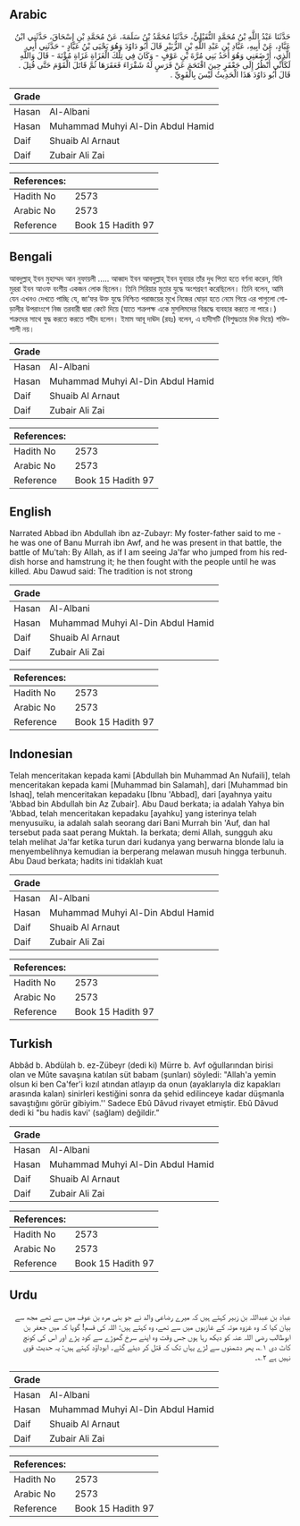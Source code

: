 ## Arabic


<div dir="rtl" lang="ar" style={{fontSize:'larger',backgroundColor:'#f8f9fa',padding:20}}>
حَدَّثَنَا عَبْدُ اللَّهِ بْنُ مُحَمَّدٍ النُّفَيْلِيُّ، حَدَّثَنَا مُحَمَّدُ بْنُ سَلَمَةَ، عَنْ مُحَمَّدِ بْنِ إِسْحَاقَ، حَدَّثَنِي ابْنُ عَبَّادٍ، عَنْ أَبِيهِ، عَبَّادِ بْنِ عَبْدِ اللَّهِ بْنِ الزُّبَيْرِ قَالَ أَبُو دَاوُدَ وَهُوَ يَحْيَى بْنُ عَبَّادٍ - حَدَّثَنِي أَبِي الَّذِي، أَرْضَعَنِي وَهُوَ أَحَدُ بَنِي مُرَّةَ بْنِ عَوْفٍ - وَكَانَ فِي تِلْكَ الْغَزَاةِ غَزَاةِ مُؤْتَةَ - قَالَ وَاللَّهِ لَكَأَنِّي أَنْظُرُ إِلَى جَعْفَرٍ حِينَ اقْتَحَمَ عَنْ فَرَسٍ لَهُ شَقْرَاءَ فَعَقَرَهَا ثُمَّ قَاتَلَ الْقَوْمَ حَتَّى قُتِلَ ‏.‏ قَالَ أَبُو دَاوُدَ هَذَا الْحَدِيثُ لَيْسَ بِالْقَوِيِّ ‏.‏
</div>
<div style={{backgroundColor:'#f8f9fa',padding:20, marginBottom: 10}}><table> <thead> <tr> <th>Grade</th> <th></th> </tr> </thead> <tbody> <tr><td>Hasan</td><td>Al-Albani</td></tr><tr><td>Hasan</td><td>Muhammad Muhyi Al-Din Abdul Hamid</td></tr><tr><td>Daif</td><td>Shuaib Al Arnaut</td></tr><tr><td>Daif</td><td>Zubair Ali Zai</td></tr></tbody></table><table> <thead> <tr> <th>References:</th> <th></th> </tr> </thead> <tbody><tr><td>Hadith No</td><td>2573</td></tr><tr><td>Arabic No</td><td>2573</td></tr><tr><td>Reference</td><td>Book 15 Hadith 97</td></tr></tbody></table></div>

## Bengali


<div dir="ltr" lang="bn" style={{fontSize:'larger',backgroundColor:'#f8f9fa',padding:20}}>
আবদুল্লাহ্ ইবন মুহাম্মদ আন নুফায়লী ..... আব্বাদ ইবন আবদুল্লাহ্ ইবন যুবায়র তাঁর দুধ পিতা হতে বর্ণনা করেন, যিনি মুররা ইবন আওফ বংশীয় একজন লোক ছিলেন। তিনি সিরিয়ার মুতার যুদ্ধে অংশগ্রহণ করেছিলেন। তিনি বলেন, আমি যেন এখনও দেখতে পাচ্ছি যে, জা‘ফর উক্ত যুদ্ধে নিশ্চিত পরাজয়ের মুখে নিজের ঘোড়া হতে নেমে গিয়ে এর পাগুলো গোড়ালীর উপরাংংশে নিজ তরবারী দ্বারা কেটে দিয়ে (যাতে শত্রুপক্ষ একে মুসলিমদের বিরূদ্ধে ব্যবহার করতে না পারে।) শত্রুদের সাথে যুদ্ধ করতে করতে শহীদ হলেন। ইমাম আবূ দাঊদ (রহঃ) বলেন, এ হাদীসটি (বিশুদ্ধতার দিক দিয়ে) শক্তিশালী নয়।
</div>
<div style={{backgroundColor:'#f8f9fa',padding:20, marginBottom: 10}}><table> <thead> <tr> <th>Grade</th> <th></th> </tr> </thead> <tbody> <tr><td>Hasan</td><td>Al-Albani</td></tr><tr><td>Hasan</td><td>Muhammad Muhyi Al-Din Abdul Hamid</td></tr><tr><td>Daif</td><td>Shuaib Al Arnaut</td></tr><tr><td>Daif</td><td>Zubair Ali Zai</td></tr></tbody></table><table> <thead> <tr> <th>References:</th> <th></th> </tr> </thead> <tbody><tr><td>Hadith No</td><td>2573</td></tr><tr><td>Arabic No</td><td>2573</td></tr><tr><td>Reference</td><td>Book 15 Hadith 97</td></tr></tbody></table></div>

## English


<div dir="ltr" lang="en" style={{fontSize:'larger',backgroundColor:'#f8f9fa',padding:20}}>
Narrated Abbad ibn Abdullah ibn az-Zubayr: My foster-father said to me - he was one of Banu Murrah ibn Awf, and he was present in that battle, the battle of Mu'tah: By Allah, as if I am seeing Ja'far who jumped from his reddish horse and hamstrung it; he then fought with the people until he was killed. Abu Dawud said: The tradition is not strong
</div>
<div style={{backgroundColor:'#f8f9fa',padding:20, marginBottom: 10}}><table> <thead> <tr> <th>Grade</th> <th></th> </tr> </thead> <tbody> <tr><td>Hasan</td><td>Al-Albani</td></tr><tr><td>Hasan</td><td>Muhammad Muhyi Al-Din Abdul Hamid</td></tr><tr><td>Daif</td><td>Shuaib Al Arnaut</td></tr><tr><td>Daif</td><td>Zubair Ali Zai</td></tr></tbody></table><table> <thead> <tr> <th>References:</th> <th></th> </tr> </thead> <tbody><tr><td>Hadith No</td><td>2573</td></tr><tr><td>Arabic No</td><td>2573</td></tr><tr><td>Reference</td><td>Book 15 Hadith 97</td></tr></tbody></table></div>

## Indonesian


<div dir="ltr" lang="id" style={{fontSize:'larger',backgroundColor:'#f8f9fa',padding:20}}>
Telah menceritakan kepada kami [Abdullah bin Muhammad An Nufaili], telah menceritakan kepada kami [Muhammad bin Salamah], dari [Muhammad bin Ishaq], telah menceritakan kepadaku [Ibnu 'Abbad], dari [ayahnya yaitu 'Abbad bin Abdullah bin Az Zubair]. Abu Daud berkata; ia adalah Yahya bin 'Abbad, telah menceritakan kepadaku [ayahku] yang isterinya telah menyusuiku, ia adalah salah seorang dari Bani Murrah bin 'Auf, dan hal tersebut pada saat perang Muktah. Ia berkata; demi Allah, sungguh aku telah melihat Ja'far ketika turun dari kudanya yang berwarna blonde lalu ia menyembelihnya kemudian ia berperang melawan musuh hingga terbunuh. Abu Daud berkata; hadits ini tidaklah kuat
</div>
<div style={{backgroundColor:'#f8f9fa',padding:20, marginBottom: 10}}><table> <thead> <tr> <th>Grade</th> <th></th> </tr> </thead> <tbody> <tr><td>Hasan</td><td>Al-Albani</td></tr><tr><td>Hasan</td><td>Muhammad Muhyi Al-Din Abdul Hamid</td></tr><tr><td>Daif</td><td>Shuaib Al Arnaut</td></tr><tr><td>Daif</td><td>Zubair Ali Zai</td></tr></tbody></table><table> <thead> <tr> <th>References:</th> <th></th> </tr> </thead> <tbody><tr><td>Hadith No</td><td>2573</td></tr><tr><td>Arabic No</td><td>2573</td></tr><tr><td>Reference</td><td>Book 15 Hadith 97</td></tr></tbody></table></div>

## Turkish


<div dir="ltr" lang="tr" style={{fontSize:'larger',backgroundColor:'#f8f9fa',padding:20}}>
Abbâd b. Abdülah b. ez-Zübeyr (dedi ki) Mürre b. Avf oğullarından birisi olan ve Mûte savaşına katılan süt babam (şunları) söyledi: "Allah'a yemin olsun ki ben Ca'fer'i kızıl atından atlayıp da onun (ayaklarıyla diz kapakları arasında kalan) sinirleri kestiğini sonra da şehid edilinceye kadar düşmanla savaştığını görür gibiyim.'' Sadece Ebû Dâvud rivayet etmiştir. Ebû Dâvud dedi ki "bu hadis kavi' (sağlam) değildir.”
</div>
<div style={{backgroundColor:'#f8f9fa',padding:20, marginBottom: 10}}><table> <thead> <tr> <th>Grade</th> <th></th> </tr> </thead> <tbody> <tr><td>Hasan</td><td>Al-Albani</td></tr><tr><td>Hasan</td><td>Muhammad Muhyi Al-Din Abdul Hamid</td></tr><tr><td>Daif</td><td>Shuaib Al Arnaut</td></tr><tr><td>Daif</td><td>Zubair Ali Zai</td></tr></tbody></table><table> <thead> <tr> <th>References:</th> <th></th> </tr> </thead> <tbody><tr><td>Hadith No</td><td>2573</td></tr><tr><td>Arabic No</td><td>2573</td></tr><tr><td>Reference</td><td>Book 15 Hadith 97</td></tr></tbody></table></div>

## Urdu


<div dir="rtl" lang="ur" style={{fontSize:'larger',backgroundColor:'#f8f9fa',padding:20}}>
عباد بن عبداللہ بن زبیر کہتے ہیں کہ میرے رضاعی والد نے جو بنی مرہ بن عوف میں سے تھے مجھ سے بیان کیا کہ وہ غزوہ موتہ کے غازیوں میں سے تھے، وہ کہتے ہیں: اللہ کی قسم! گویا کہ میں جعفر بن ابوطالب رضی اللہ عنہ کو دیکھ رہا ہوں جس وقت وہ اپنے سرخ گھوڑے سے کود پڑے اور اس کی کونچ کاٹ دی ۱؎، پھر دشمنوں سے لڑے یہاں تک کہ قتل کر دیئے گئے۔ ابوداؤد کہتے ہیں: یہ حدیث قوی نہیں ہے ۲؎۔
</div>
<div style={{backgroundColor:'#f8f9fa',padding:20, marginBottom: 10}}><table> <thead> <tr> <th>Grade</th> <th></th> </tr> </thead> <tbody> <tr><td>Hasan</td><td>Al-Albani</td></tr><tr><td>Hasan</td><td>Muhammad Muhyi Al-Din Abdul Hamid</td></tr><tr><td>Daif</td><td>Shuaib Al Arnaut</td></tr><tr><td>Daif</td><td>Zubair Ali Zai</td></tr></tbody></table><table> <thead> <tr> <th>References:</th> <th></th> </tr> </thead> <tbody><tr><td>Hadith No</td><td>2573</td></tr><tr><td>Arabic No</td><td>2573</td></tr><tr><td>Reference</td><td>Book 15 Hadith 97</td></tr></tbody></table></div>